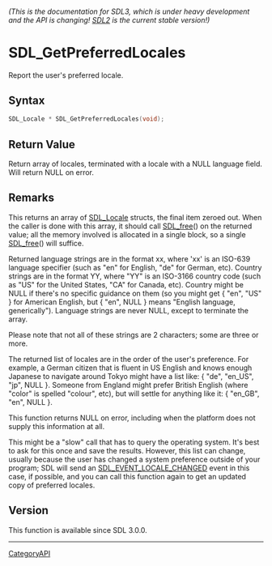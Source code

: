 ====== (This is the documentation for SDL3, which is under heavy development and the API is changing! [https://wiki.libsdl.org/SDL2/ SDL2] is the current stable version!) ======
= SDL_GetPreferredLocales =

Report the user's preferred locale.

== Syntax ==

<syntaxhighlight lang='c'>
SDL_Locale * SDL_GetPreferredLocales(void);
</syntaxhighlight>

== Return Value ==

Return array of locales, terminated with a locale with a NULL language
field. Will return NULL on error.

== Remarks ==

This returns an array of [[SDL_Locale]] structs, the final item zeroed out.
When the caller is done with this array, it should call [[SDL_free]]() on
the returned value; all the memory involved is allocated in a single block,
so a single [[SDL_free]]() will suffice.

Returned language strings are in the format xx, where 'xx' is an ISO-639
language specifier (such as "en" for English, "de" for German, etc).
Country strings are in the format YY, where "YY" is an ISO-3166 country
code (such as "US" for the United States, "CA" for Canada, etc). Country
might be NULL if there's no specific guidance on them (so you might get {
"en", "US" } for American English, but { "en", NULL } means "English
language, generically"). Language strings are never NULL, except to
terminate the array.

Please note that not all of these strings are 2 characters; some are three
or more.

The returned list of locales are in the order of the user's preference. For
example, a German citizen that is fluent in US English and knows enough
Japanese to navigate around Tokyo might have a list like: { "de", "en_US",
"jp", NULL }. Someone from England might prefer British English (where
"color" is spelled "colour", etc), but will settle for anything like it: {
"en_GB", "en", NULL }.

This function returns NULL on error, including when the platform does not
supply this information at all.

This might be a "slow" call that has to query the operating system. It's
best to ask for this once and save the results. However, this list can
change, usually because the user has changed a system preference outside of
your program; SDL will send an [[SDL_EVENT_LOCALE_CHANGED]] event in this
case, if possible, and you can call this function again to get an updated
copy of preferred locales.

== Version ==

This function is available since SDL 3.0.0.

----
[[CategoryAPI]]


